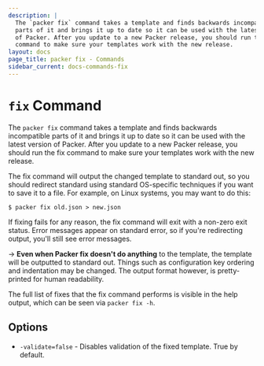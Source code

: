 ```yaml
---
description: |
  The `packer fix` command takes a template and finds backwards incompatible
  parts of it and brings it up to date so it can be used with the latest version
  of Packer. After you update to a new Packer release, you should run the fix
  command to make sure your templates work with the new release.
layout: docs
page_title: packer fix - Commands
sidebar_current: docs-commands-fix
---
```


# `fix` Command

The `packer fix` command takes a template and finds backwards incompatible
parts of it and brings it up to date so it can be used with the latest version
of Packer. After you update to a new Packer release, you should run the fix
command to make sure your templates work with the new release.

The fix command will output the changed template to standard out, so you should
redirect standard using standard OS-specific techniques if you want to save it
to a file. For example, on Linux systems, you may want to do this:

```shell
$ packer fix old.json > new.json
```

If fixing fails for any reason, the fix command will exit with a non-zero exit
status. Error messages appear on standard error, so if you're redirecting
output, you'll still see error messages.

-&gt; **Even when Packer fix doesn't do anything** to the template, the
template will be outputted to standard out. Things such as configuration key
ordering and indentation may be changed. The output format however, is
pretty-printed for human readability.

The full list of fixes that the fix command performs is visible in the help
output, which can be seen via `packer fix -h`.

## Options

- `-validate=false` - Disables validation of the fixed template. True by
  default.
